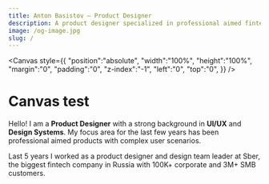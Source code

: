 ```yaml
---
title: Anton Basistov — Product Designer
description: A product designer specialized in professional aimed fintech products.
image: /og-image.jpg
slug: /
---
```



<Canvas style={{
  "position":"absolute",
  "width":"100%",
  "height":"100%",
  "margin":"0",
  "padding":"0",
  "z-index":"-1",
  "left":"0",
  "top":"0",
  }} />

# Canvas test

Hello! I am a **Product Designer** with a strong background in **UI/UX** and **Design Systems**. My focus area for the last few years has been professional aimed products with complex user scenarios. 

Last 5 years I worked as a product designer and design team leader at Sber, the biggest fintech company in Russia with 100K+ corporate and 3M+ SMB customers.
